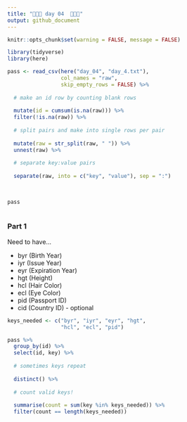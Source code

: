 ```yaml
---
title: "🎄🎄🎄 day 04  🎄🎄🎄"
output: github_document
---
```

```r
knitr::opts_chunk$set(warning = FALSE, message = FALSE)
```

```r
library(tidyverse)
library(here)
```

```r
pass <- read_csv(here("day_04", "day_4.txt"),
                 col_names = "raw",
                 skip_empty_rows = FALSE) %>%
  
  # make an id row by counting blank rows
  
  mutate(id = cumsum(is.na(raw))) %>% 
  filter(!is.na(raw)) %>% 
  
  # split pairs and make into single rows per pair
  
  mutate(raw = str_split(raw, " ")) %>% 
  unnest(raw) %>% 
  
  # separate key:value pairs
  
  separate(raw, into = c("key", "value"), sep = ":")
  
  

pass
  
```

### Part 1

Need to have...

* byr (Birth Year)
* iyr (Issue Year)
* eyr (Expiration Year)
* hgt (Height)
* hcl (Hair Color)
* ecl (Eye Color)
* pid (Passport ID)
* cid (Country ID) - optional

```r
keys_needed <- c("byr", "iyr", "eyr", "hgt",
                 "hcl", "ecl", "pid")

pass %>% 
  group_by(id) %>%
  select(id, key) %>% 
  
  # sometimes keys repeat
  
  distinct() %>% 
  
  # count valid keys!
  
  summarise(count = sum(key %in% keys_needed)) %>% 
  filter(count == length(keys_needed))
  
```


